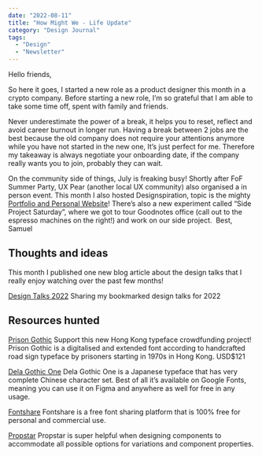 ```yaml
---
date: "2022-08-11"
title: "How Might We - Life Update"
category: "Design Journal"
tags:
  - "Design"
  - "Newsletter"
---
```


Hello friends,

So here it goes, I started a new role as a product designer this month in a crypto company. Before starting a new role, I’m so grateful that I am able to take some time off, spent with family and friends. 

Never underestimate the power of a break, it helps you to reset, reflect and avoid career burnout in longer run. Having a break between 2 jobs are the best because the old company does not require your attentions anymore while you have not started in the new one, It’s just perfect for me. Therefore my takeaway is always negotiate your onboarding date, if the company really wants you to join, probably they can wait.

On the community side of things, July is freaking busy! Shortly after FoF Summer Party, UX Pear (another local UX community) also organised a in person event. This month I also hosted Designspiration, topic is the mighty [Portfolio and Personal Website](https://medium.com/friends-of-figma-hong-kong/tips-on-building-your-ux-design-portfolio-ed9ed159b18c)! There’s also a new experiment called “Side Project Saturday”, where we got to tour Goodnotes office (call out to the espresso machines on the right!) and work on our side project. 
Best,
Samuel

## Thoughts and ideas

This month I published one new blog article about the design talks that I really enjoy watching over the past few months!

[Design Talks 2022](https://desktopofsamuel.com/design-talks-2022/)
Sharing my bookmarked design talks for 2022

## Resources hunted

[Prison Gothic](https://juxtdesign.cc/resources/prison-gothic/)
Support this new Hong Kong typeface crowdfunding project! Prison Gothic is a digitalised and extended font according to handcrafted road sign typeface by prisoners starting in 1970s in Hong Kong. USD$121

[Dela Gothic One](https://juxtdesign.cc/resources/dela-gothic-one/)
Dela Gothic One is a Japanese typeface that has very complete Chinese character set. Best of all it’s available on Google Fonts, meaning you can use it on Figma and anywhere as well for free in any usage.

[Fontshare](https://juxtdesign.cc/resources/fontshare/)
Fontshare is a free font sharing platform that is 100% free for personal and commercial use.

[Propstar](https://juxtdesign.cc/resources/propstar/)
Propstar is super helpful when designing components to accommodate all possible options for variations and component properties.
